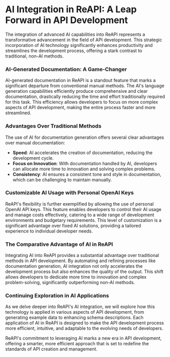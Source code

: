 # AI Integration in ReAPI: A Leap Forward in API Development

The integration of advanced AI capabilities into ReAPI represents a transformative advancement in the field of API development. This strategic incorporation of AI technology significantly enhances productivity and streamlines the development process, offering a stark contrast to traditional, non-AI methods.

### AI-Generated Documentation: A Game-Changer

AI-generated documentation in ReAPI is a standout feature that marks a significant departure from conventional manual methods. The AI's language generation capabilities efficiently produce comprehensive and clear documentation, drastically reducing the time and effort traditionally required for this task. This efficiency allows developers to focus on more complex aspects of API development, making the entire process faster and more streamlined.

### Advantages Over Traditional Methods

The use of AI for documentation generation offers several clear advantages over manual documentation:

- **Speed**: AI accelerates the creation of documentation, reducing the development cycle.
- **Focus on Innovation**: With documentation handled by AI, developers can allocate more time to innovation and solving complex problems.
- **Consistency**: AI ensures a consistent tone and style in documentation, which can be challenging to maintain manually.

### Customizable AI Usage with Personal OpenAI Keys

ReAPI's flexibility is further exemplified by allowing the use of personal OpenAI API keys. This feature enables developers to control their AI usage and manage costs effectively, catering to a wide range of development environments and budgetary requirements. This level of customization is a significant advantage over fixed AI solutions, providing a tailored experience to individual developer needs.

### The Comparative Advantage of AI in ReAPI

Integrating AI into ReAPI provides a substantial advantage over traditional methods in API development. By automating and refining processes like documentation generation, AI integration not only accelerates the development process but also enhances the quality of the output. This shift allows developers to dedicate more time to innovation and complex problem-solving, significantly outperforming non-AI methods.

### Continuing Exploration in AI Applications

As we delve deeper into ReAPI's AI integration, we will explore how this technology is applied in various aspects of API development, from generating example data to enhancing schema descriptions. Each application of AI in ReAPI is designed to make the API development process more efficient, intuitive, and adaptable to the evolving needs of developers.

ReAPI's commitment to leveraging AI marks a new era in API development, offering a smarter, more efficient approach that is set to redefine the standards of API creation and management.
